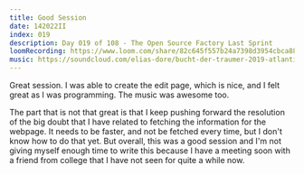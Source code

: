 ```yaml
---
title: Good Session
date: 142022II
index: 019
description: Day 019 of 108 - The Open Source Factory Last Sprint
loomRecording: https://www.loom.com/share/82c645f557b24a7398d3954cbca88e84
music: https://soundcloud.com/elias-dore/bucht-der-traumer-2019-atlantis-friday-night
---
```


Great session. I was able to create the edit page, which is nice, and I felt great as I was programming. The music was awesome too.

The part that is not that great is that I keep pushing forward the resolution of the big doubt that I have related to fetching the information for the webpage. It needs to be faster, and not be fetched every time, but I don't know how to do that yet. But overall, this was a good session and I'm not giving myself enough time to write this because I have a meeting soon with a friend from college that I have not seen for quite a while now.
